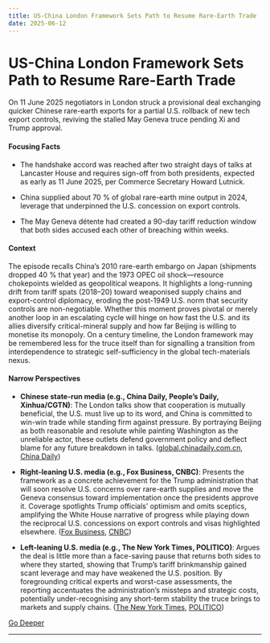```yaml
---
title: US-China London Framework Sets Path to Resume Rare-Earth Trade
date: 2025-06-12
---
```


# US-China London Framework Sets Path to Resume Rare-Earth Trade

On 11 June 2025 negotiators in London struck a provisional deal exchanging quicker Chinese rare-earth exports for a partial U.S. rollback of new tech export controls, reviving the stalled May Geneva truce pending Xi and Trump approval.

#### Focusing Facts

- The handshake accord was reached after two straight days of talks at Lancaster House and requires sign-off from both presidents, expected as early as 11 June 2025, per Commerce Secretary Howard Lutnick.

- China supplied about 70 % of global rare-earth mine output in 2024, leverage that underpinned the U.S. concession on export controls.

- The May Geneva détente had created a 90-day tariff reduction window that both sides accused each other of breaching within weeks.

#### Context

The episode recalls China’s 2010 rare-earth embargo on Japan (shipments dropped 40 % that year) and the 1973 OPEC oil shock—resource chokepoints wielded as geopolitical weapons. It highlights a long-running drift from tariff spats (2018–20) toward weaponised supply chains and export-control diplomacy, eroding the post-1949 U.S. norm that security controls are non-negotiable. Whether this moment proves pivotal or merely another loop in an escalating cycle will hinge on how fast the U.S. and its allies diversify critical-mineral supply and how far Beijing is willing to monetise its monopoly. On a century timeline, the London framework may be remembered less for the truce itself than for signalling a transition from interdependence to strategic self-sufficiency in the global tech-materials nexus.

#### Narrow Perspectives

- **Chinese state-run media (e.g., China Daily, People’s Daily, Xinhua/CGTN)**: The London talks show that cooperation is mutually beneficial, the U.S. must live up to its word, and China is committed to win-win trade while standing firm against pressure. By portraying Beijing as both reasonable and resolute while painting Washington as the unreliable actor, these outlets defend government policy and deflect blame for any future breakdown in talks. ([global.chinadaily.com.cn](https://global.chinadaily.com.cn/a/202506/12/WS684aca9aa310a04af22c5ed2.html), [China Daily](https://www.chinadaily.com.cn/a/202506/12/WS684a9a80a310a04af22c5e73.html))

- **Right-leaning U.S. media (e.g., Fox Business, CNBC)**: Presents the framework as a concrete achievement for the Trump administration that will soon resolve U.S. concerns over rare-earth supplies and move the Geneva consensus toward implementation once the presidents approve it. Coverage spotlights Trump officials’ optimism and omits sceptics, amplifying the White House narrative of progress while playing down the reciprocal U.S. concessions on export controls and visas highlighted elsewhere. ([Fox Business](https://www.foxbusiness.com/politics/us-china-reach-framework-implement-trade-deal-lutnick-says), [CNBC](https://www.cnbc.com/2025/06/11/us-china-agree-on-framework-to-implement-geneva-trade-consensus-.html))

- **Left-leaning U.S. media (e.g., The New York Times, POLITICO)**: Argues the deal is little more than a face-saving pause that returns both sides to where they started, showing that Trump’s tariff brinkmanship gained scant leverage and may have weakened the U.S. position. By foregrounding critical experts and worst-case assessments, the reporting accentuates the administration’s missteps and strategic costs, potentially under-recognising any short-term stability the truce brings to markets and supply chains. ([The New York Times](https://www.nytimes.com/2025/06/11/us/politics/us-china-trade-deal-trump.html), [POLITICO](https://www.politico.com/news/2025/06/11/trump-announced-another-deal-with-china-will-it-hold-00400288))


[Go Deeper](https://www.perplexity.ai/search?q=US-China+London+Framework+Sets+Path+to+Resume+Rare-Earth+Trade)

---

<a id='trump-announces-two-week-deadline-to-issue-unilateral-tariff-letters'></a>
